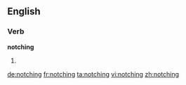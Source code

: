 ==English==

===Verb===
'''notching'''

# {{present participle of|[[notch]]}}

[[de:notching]]
[[fr:notching]]
[[ta:notching]]
[[vi:notching]]
[[zh:notching]]